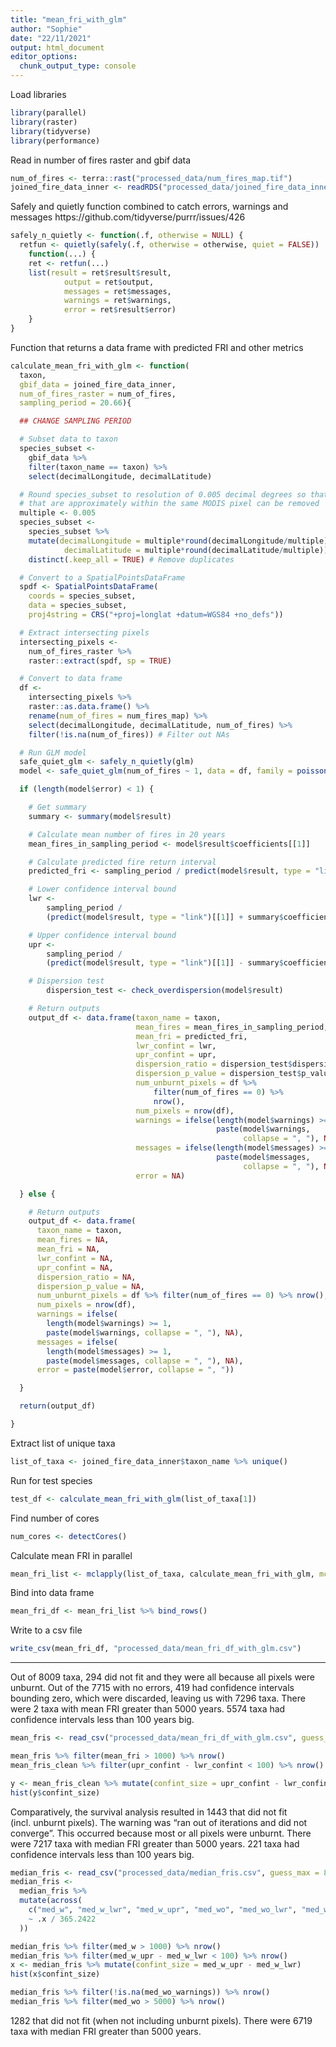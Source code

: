 ```yaml
---
title: "mean_fri_with_glm"
author: "Sophie"
date: "22/11/2021"
output: html_document
editor_options:
  chunk_output_type: console
---
```



Load libraries

```r
library(parallel)
library(raster)
library(tidyverse)
library(performance)
```


Read in number of fires raster and gbif data

```r
num_of_fires <- terra::rast("processed_data/num_fires_map.tif")
joined_fire_data_inner <- readRDS("processed_data/joined_fire_data_inner.rds")
```


Safely and quietly function combined to catch errors, warnings and messages
https://github.com/tidyverse/purrr/issues/426

```r
safely_n_quietly <- function(.f, otherwise = NULL) {
  retfun <- quietly(safely(.f, otherwise = otherwise, quiet = FALSE))
    function(...) {
    ret <- retfun(...)
    list(result = ret$result$result,
            output = ret$output,
            messages = ret$messages,
            warnings = ret$warnings,
            error = ret$result$error)
    }
}
```


Function that returns a data frame with predicted FRI and other metrics

```r
calculate_mean_fri_with_glm <- function(
  taxon,
  gbif_data = joined_fire_data_inner,
  num_of_fires_raster = num_of_fires,
  sampling_period = 20.66){

  ## CHANGE SAMPLING PERIOD

  # Subset data to taxon
  species_subset <-
    gbif_data %>%
    filter(taxon_name == taxon) %>%
    select(decimalLongitude, decimalLatitude)

  # Round species_subset to resolution of 0.005 decimal degrees so that any coordinates
  # that are approximately within the same MODIS pixel can be removed
  multiple <- 0.005
  species_subset <-
    species_subset %>%
    mutate(decimalLongitude = multiple*round(decimalLongitude/multiple),
            decimalLatitude = multiple*round(decimalLatitude/multiple)) %>%
    distinct(.keep_all = TRUE) # Remove duplicates

  # Convert to a SpatialPointsDataFrame
  spdf <- SpatialPointsDataFrame(
    coords = species_subset,
    data = species_subset,
    proj4string = CRS("+proj=longlat +datum=WGS84 +no_defs"))

  # Extract intersecting pixels
  intersecting_pixels <-
    num_of_fires_raster %>%
    raster::extract(spdf, sp = TRUE)

  # Convert to data frame
  df <-
    intersecting_pixels %>%
    raster::as.data.frame() %>%
    rename(num_of_fires = num_fires_map) %>%
    select(decimalLongitude, decimalLatitude, num_of_fires) %>%
    filter(!is.na(num_of_fires)) # Filter out NAs

  # Run GLM model
  safe_quiet_glm <- safely_n_quietly(glm)
  model <- safe_quiet_glm(num_of_fires ~ 1, data = df, family = poisson(link = "identity"))

  if (length(model$error) < 1) {

    # Get summary
    summary <- summary(model$result)

    # Calculate mean number of fires in 20 years
    mean_fires_in_sampling_period <- model$result$coefficients[[1]]

    # Calculate predicted fire return interval
    predicted_fri <- sampling_period / predict(model$result, type = "link")[[1]]

    # Lower confidence interval bound
    lwr <-
        sampling_period /
        (predict(model$result, type = "link")[[1]] + summary$coefficients[[2]]*1.96)

    # Upper confidence interval bound
    upr <-
        sampling_period /
        (predict(model$result, type = "link")[[1]] - summary$coefficients[[2]]*1.96)

    # Dispersion test
        dispersion_test <- check_overdispersion(model$result)

    # Return outputs
    output_df <- data.frame(taxon_name = taxon,
                            mean_fires = mean_fires_in_sampling_period,
                            mean_fri = predicted_fri,
                            lwr_confint = lwr,
                            upr_confint = upr,
                            dispersion_ratio = dispersion_test$dispersion_ratio,
                            dispersion_p_value = dispersion_test$p_value,
                            num_unburnt_pixels = df %>%
                                filter(num_of_fires == 0) %>%
                                nrow(),
                            num_pixels = nrow(df),
                            warnings = ifelse(length(model$warnings) >= 1,
                                              paste(model$warnings,
                                                    collapse = ", "), NA),
                            messages = ifelse(length(model$messages) >= 1,
                                              paste(model$messages,
                                                    collapse = ", "), NA),
                            error = NA)

  } else {

    # Return outputs
    output_df <- data.frame(
      taxon_name = taxon,
      mean_fires = NA,
      mean_fri = NA,
      lwr_confint = NA,
      upr_confint = NA,
      dispersion_ratio = NA,
      dispersion_p_value = NA,
      num_unburnt_pixels = df %>% filter(num_of_fires == 0) %>% nrow(),
      num_pixels = nrow(df),
      warnings = ifelse(
        length(model$warnings) >= 1,
        paste(model$warnings, collapse = ", "), NA),
      messages = ifelse(
        length(model$messages) >= 1,
        paste(model$messages, collapse = ", "), NA),
      error = paste(model$error, collapse = ", "))

  }

  return(output_df)

}
```



Extract list of unique taxa

```r
list_of_taxa <- joined_fire_data_inner$taxon_name %>% unique()
```


Run for test species

```r
test_df <- calculate_mean_fri_with_glm(list_of_taxa[1])
```


Find number of cores

```r
num_cores <- detectCores()
```


Calculate mean FRI in parallel

```r
mean_fri_list <- mclapply(list_of_taxa, calculate_mean_fri_with_glm, mc.cores = num_cores)
```



Bind into data frame

```r
mean_fri_df <- mean_fri_list %>% bind_rows()
```


Write to a csv file

```r
write_csv(mean_fri_df, "processed_data/mean_fri_df_with_glm.csv")
```

---

Out of 8009 taxa, 294 did not fit and they were all because all pixels were unburnt.
Out of the 7715 with no errors, 419 had confidence intervals bounding zero, which
were discarded, leaving us with 7296 taxa. There were 2 taxa with mean FRI greater
than 5000 years. 5574 taxa had confidence intervals less than 100 years big.

```r
mean_fris <- read_csv("processed_data/mean_fri_df_with_glm.csv", guess_max = 8009)

mean_fris %>% filter(mean_fri > 1000) %>% nrow()
mean_fris_clean %>% filter(upr_confint - lwr_confint < 100) %>% nrow()

y <- mean_fris_clean %>% mutate(confint_size = upr_confint - lwr_confint)
hist(y$confint_size)
```



Comparatively, the survival analysis resulted in 1443 that did not fit (incl. unburnt
pixels). The warning was "ran out of iterations and did not converge". This occurred
because most or all pixels were unburnt. There were 7217 taxa with median FRI greater
than 5000 years. 221 taxa had confidence intervals less than 100 years big.

```r
median_fris <- read_csv("processed_data/median_fris.csv", guess_max = 8009)
median_fris <-
  median_fris %>%
  mutate(across(
    c("med_w", "med_w_lwr", "med_w_upr", "med_wo", "med_wo_lwr", "med_wo_upr"),
    ~ .x / 365.2422
  ))

median_fris %>% filter(med_w > 1000) %>% nrow()
median_fris %>% filter(med_w_upr - med_w_lwr < 100) %>% nrow()
x <- median_fris %>% mutate(confint_size = med_w_upr - med_w_lwr)
hist(x$confint_size)

median_fris %>% filter(!is.na(med_wo_warnings)) %>% nrow()
median_fris %>% filter(med_wo > 5000) %>% nrow()
```

1282 that did not fit (when not including unburnt pixels). There were 6719 taxa with
median FRI greater than 5000 years.

